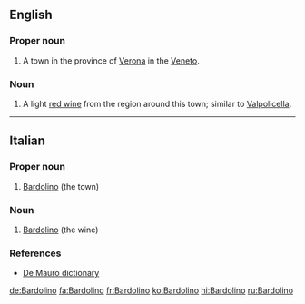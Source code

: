 ==English==

===Proper noun===
{{en-proper noun}}

# {{label|en|uncountable}} A town in the province of [[Verona]] in the [[Veneto]].

===Noun===
{{en-noun}}

# {{label|en|countable}} A light [[red wine]] from the region around this town; similar to [[Valpolicella]].

----

==Italian==

===Proper noun===
{{it-proper noun|m}}

# [[#English|Bardolino]] (the town)

===Noun===
{{it-noun|m}}

# [[#English|Bardolino]] (the wine)

===References===
* [http://www.demauroparavia.it/12347 De Mauro dictionary]

[[de:Bardolino]]
[[fa:Bardolino]]
[[fr:Bardolino]]
[[ko:Bardolino]]
[[hi:Bardolino]]
[[ru:Bardolino]]